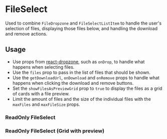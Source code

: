 
<Meta title="Docs/Components/FileSelect" />

# FileSelect

Used to combine `FileDropzone` and `FileSelectListItem` to handle the user's selection of files, displaying those files below, and handling the download and remove actions.

## Usage

-   Use props from [react-dropzone](https://www.npmjs.com/package/react-dropzone), such as `onDrop`, to handle what happens when selecting files.
-   Use the `files` prop to pass in the list of files that should be shown.
-   Use the `getDownloadUrl`, `onDownload` and `onRemove` props to handle what happens when clicking the download and remove buttons.
-   Set the `showFilesAsPreviewGrid` prop to `true` to display the files as a grid of cards with a file preview.
-   Limit the amount of files and the size of the individual files with the `maxFiles` and `maxFileSize` props.

<Canvas>
    <Story id="stories-components-fileselect--fileselect" />
</Canvas>

### ReadOnly FileSelect

<Canvas>
    <Story id="stories-components-fileselect--readonly-fileselect" />
</Canvas>

### ReadOnly FileSelect (Grid with preview)

<Canvas>
    <Story id="stories-components-fileselect--grid-with-preview" />
</Canvas>
